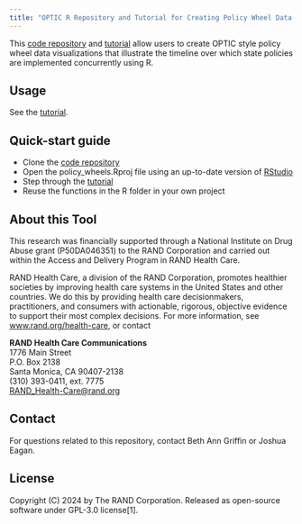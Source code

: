 ```yaml
---
title: "OPTIC R Repository and Tutorial for Creating Policy Wheel Data Visualizations"
---
```


This [code repository](https://github.com/RANDCorporation/optic-policy-wheels) and [tutorial](tutorial.qmd) allow users to create OPTIC style policy wheel data visualizations that illustrate the timeline over which state policies are implemented concurrently using R.

## Usage

See the [tutorial](tutorial.qmd).

## Quick-start guide

- Clone the [code repository](https://github.com/RANDCorporation/optic-policy-wheels)
- Open the policy_wheels.Rproj file using an up-to-date version of [RStudio](https://posit.co/download/rstudio-desktop/)
- Step through the [tutorial](tutorial.qmd)
- Reuse the functions in the R folder in your own project

## About this Tool

This research was financially supported through a National Institute on
Drug Abuse grant (P50DA046351) to the RAND Corporation and carried out
within the Access and Delivery Program in RAND Health Care.

RAND Health Care, a division of the RAND Corporation, promotes healthier
societies by improving health care systems in the United States and
other countries. We do this by providing health care decisionmakers,
practitioners, and consumers with actionable, rigorous, objective
evidence to support their most complex decisions. For more information,
see [www.rand.org/health-care](https://www.rand.org/health-care), or
contact

**RAND Health Care Communications**  
1776 Main Street  
P.O. Box 2138  
Santa Monica, CA 90407-2138  
(310) 393-0411, ext. 7775  
<RAND_Health-Care@rand.org>

## Contact

For questions related to this repository, contact Beth Ann Griffin or Joshua Eagan.

## License

Copyright (C) 2024 by The RAND Corporation. Released as open-source software under GPL-3.0 license[1].
